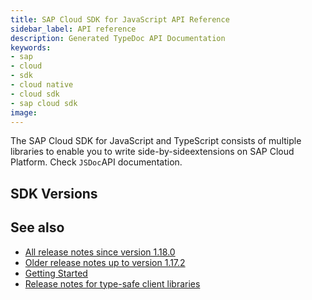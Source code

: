 ```yaml
---
title: SAP Cloud SDK for JavaScript API Reference
sidebar_label: API reference
description: Generated TypeDoc API Documentation
keywords:
- sap
- cloud
- sdk
- cloud native
- cloud sdk
- sap cloud sdk
image:
---
```



The SAP Cloud SDK for JavaScript and TypeScript consists of multiple libraries to enable you to write side-by-sideextensions on SAP Cloud Platform. Check `JSDoc`API documentation.

## SDK Versions ##

<ApiReleaseList/>

## See also ##

- [All release notes since version 1.18.0](https://github.com/SAP/cloud-sdk/releases)
- [Older release notes up to version 1.17.2](https://help.sap.com/doc/2324e9c3b28748a4ae2ad08166d77675/1.0/en-US/js-index.html)
- [Getting Started](getting-started)
- [Release notes for type-safe client libraries](release-notes-sap-cloud-sdk-for-javascript-and-typescript)
